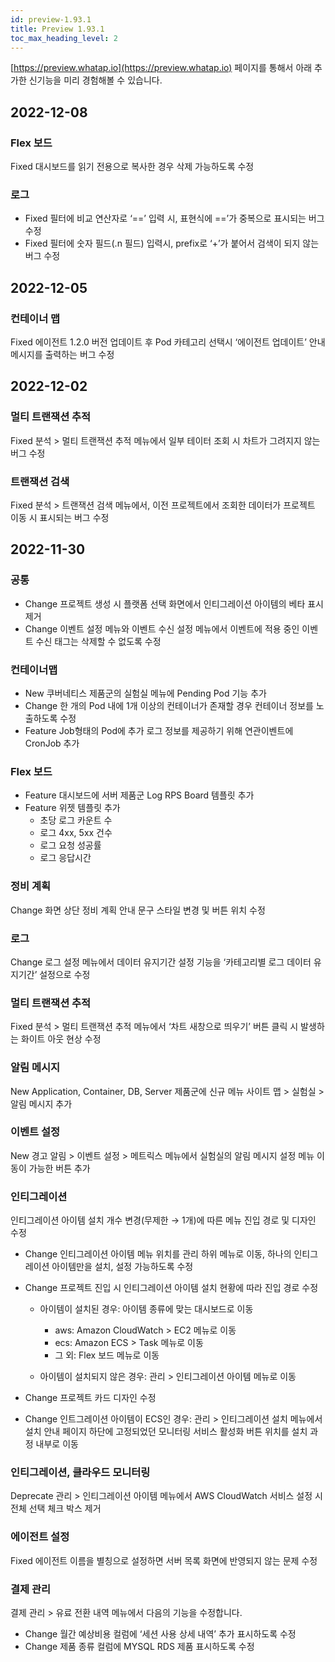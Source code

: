 ```yaml
---
id: preview-1.93.1
title: Preview 1.93.1
toc_max_heading_level: 2
---
```



[https://preview.whatap.io](https://preview.whatap.io) 페이지를 통해서 아래 추가한 신기능을 미리 경험해볼 수 있습니다. 

## 2022-12-08

### Flex 보드

<Status>Fixed</Status> 대시보드를 읽기 전용으로 복사한 경우 삭제 가능하도록 수정

### 로그

* <Status>Fixed</Status> 필터에 비교 연산자로 ‘==’ 입력 시, 표현식에 ==’가 중복으로 표시되는 버그 수정
* <Status>Fixed</Status> 필터에 숫자 필드(.n 필드) 입력시, prefix로 ‘+’가 붙어서 검색이 되지 않는 버그 수정

## 2022-12-05

### 컨테이너 맵

<Status>Fixed</Status> 에이전트 1.2.0 버전 업데이트 후 Pod 카테고리 선택시 ‘에이전트 업데이트’ 안내 메시지를 출력하는 버그 수정

## 2022-12-02

### 멀티 트랜잭션 추적

<Status>Fixed</Status> <UI>분석</UI> > <UI>멀티 트랜잭션 추적</UI> 메뉴에서 일부 테이터 조회 시 차트가 그려지지 않는 버그 수정

### 트랜잭션 검색

<Status>Fixed</Status> <UI>분석</UI> > <UI>트랜잭션 검색</UI> 메뉴에서, 이전 프로젝트에서 조회한 데이터가 프로젝트 이동 시 표시되는 버그 수정

## 2022-11-30

### 공통

- <Status>Change</Status> 프로젝트 생성 시 플랫폼 선택 화면에서 인티그레이션 아이템의 베타 표시 제거
- <Status>Change</Status> <UI>이벤트 설정</UI> 메뉴와 <UI>이벤트 수신 설정</UI> 메뉴에서 이벤트에 적용 중인 <UI>이벤트 수신 태그</UI>는 삭제할 수 없도록 수정

### 컨테이너맵

- <Status>New</Status> 쿠버네티스 제품군의 실험실 메뉴에 <UI>Pending Pod</UI> 기능 추가
- <Status>Change</Status> 한 개의 Pod 내에 1개 이상의 컨테이너가 존재할 경우 컨테이너 정보를 노출하도록 수정
- <Status>Feature</Status> Job형태의 Pod에 추가 로그 정보를 제공하기 위해 연관이벤트에 CronJob 추가

### Flex 보드

- <Status>Feature</Status> 대시보드에 서버 제품군 Log RPS Board 템플릿 추가
- <Status>Feature</Status> 위젯 템플릿 추가
  * 초당 로그 카운트 수
  * 로그 4xx, 5xx 건수
  * 로그 요청 성공률
  * 로그 응답시간

### 정비 계획

<Status>Change</Status> 화면 상단 정비 계획 안내 문구 스타일 변경 및 버튼 위치 수정

### 로그

<Status>Change</Status> 로그 설정 메뉴에서 데이터 유지기간 설정 기능을 ‘카테고리별 로그 데이터 유지기간’ 설정으로 수정

### 멀티 트랜잭션 추적

<Status>Fixed</Status> <UI>분석</UI> > <UI>멀티 트랜잭션 추적</UI> 메뉴에서 ‘차트 새창으로 띄우기’ 버튼 클릭 시 발생하는 화이트 아웃 현상 수정

### 알림 메시지

<Status>New</Status> Application, Container, DB, Server 제품군에 신규 메뉴 <UI>사이트 맵</UI> > <UI>실험실</UI> > <UI>알림 메시지</UI> 추가

### 이벤트 설정

<Status>New</Status> <UI>경고 알림</UI> > <UI>이벤트 설정</UI> > <UI>메트릭스</UI> 메뉴에서 실험실의 <UI>알림 메시지 설정</UI> 메뉴 이동이 가능한 버튼 추가

### 인티그레이션

인티그레이션 아이템 설치 개수 변경(무제한 → 1개)에 따른 메뉴 진입 경로 및 디자인 수정

- <Status>Change</Status> <UI>인티그레이션 아이템</UI> 메뉴 위치를 <UI>관리</UI> 하위 메뉴로 이동, 하나의 인티그레이션 아이템만을 설치, 설정 가능하도록 수정

- <Status>Change</Status> 프로젝트 진입 시 인티그레이션 아이템 설치 현황에 따라 진입 경로 수정

  * 아이템이 설치된 경우: 아이템 종류에 맞는 대시보드로 이동
    * aws: <UI>Amazon CloudWatch</UI> > <UI>EC2</UI> 메뉴로 이동
    * ecs: <UI>Amazon ECS</UI> > <UI>Task</UI> 메뉴로 이동
    * 그 외: <UI>Flex 보드</UI> 메뉴로 이동

  * 아이템이 설치되지 않은 경우: <UI>관리</UI> > <UI>인티그레이션 아이템</UI> 메뉴로 이동

- <Status>Change</Status> 프로젝트 카드 디자인 수정

- <Status>Change</Status> 인트그레이션 아이템이 ECS인 경우: <UI>관리</UI> > <UI>인티그레이션 설치</UI> 메뉴에서 <UI>설치 안내</UI> 페이지 하단에 고정되었던 <UI>모니터링 서비스 활성화</UI> 버튼 위치를 설치 과정 내부로 이동

### 인티그레이션, 클라우드 모니터링

<Status>Deprecate</Status> <UI>관리</UI> > <UI>인티그레이션 아이템</UI> 메뉴에서 <UI>AWS CloudWatch</UI> 서비스 설정 시 <UI>전체 선택</UI> 체크 박스 제거

### 에이전트 설정

<Status>Fixed</Status> 에이전트 이름을 별칭으로 설정하면 서버 목록 화면에 반영되지 않는 문제 수정

### 결제 관리

<UI>결제 관리</UI> > <UI>유료 전환 내역</UI> 메뉴에서 다음의 기능을 수정합니다.

- <Status>Change</Status> <UI>월간 예상비용</UI> 컬럼에 ‘세션 사용 상세 내역’ 추가 표시하도록 수정
- <Status>Change</Status> <UI>제품 종류</UI> 컬럼에 MYSQL RDS 제품 표시하도록 수정
